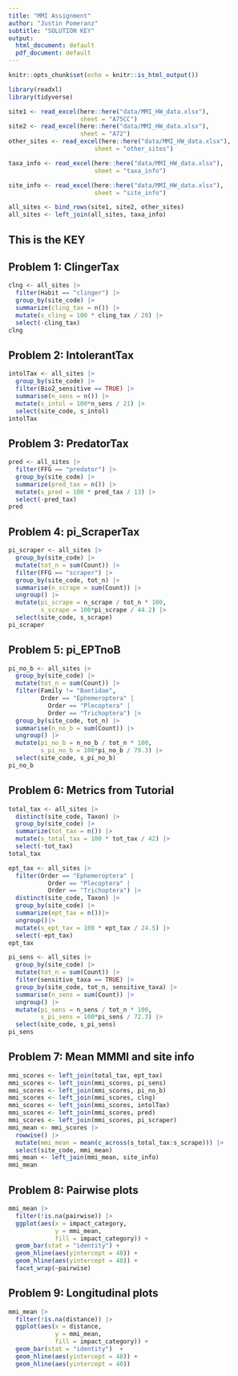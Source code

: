 ```yaml
---
title: "MMI Assignment"
author: "Justin Pomeranz"
subtitle: "SOLUTION KEY"
output:
  html_document: default
  pdf_document: default
---
```


```r
knitr::opts_chunk$set(echo = knitr::is_html_output())

library(readxl)
library(tidyverse)

site1 <- read_excel(here::here("data/MMI_HW_data.xlsx"),
                    sheet = "A75CC")
site2 <- read_excel(here::here("data/MMI_HW_data.xlsx"),
                    sheet = "A72")
other_sites <- read_excel(here::here("data/MMI_HW_data.xlsx"),
                        sheet = "other_sites")

taxa_info <- read_excel(here::here("data/MMI_HW_data.xlsx"),
                        sheet = "taxa_info")

site_info <- read_excel(here::here("data/MMI_HW_data.xlsx"),
                        sheet = "site_info")

all_sites <- bind_rows(site1, site2, other_sites)
all_sites <- left_join(all_sites, taxa_info)
```

## This is the KEY  

## Problem 1: ClingerTax  

```r
clng <- all_sites |>
  filter(Habit == "clinger") |>
  group_by(site_code) |>
  summarize(cling_tax = n()) |>
  mutate(s_cling = 100 * cling_tax / 20) |>
  select(-cling_tax)
clng
```

## Problem 2: IntolerantTax  

```r
intolTax <- all_sites |>
  group_by(site_code) |>
  filter(Bio2_sensitive == TRUE) |>
  summarise(n_sens = n()) |>
  mutate(s_intol = 100*n_sens / 21) |>
  select(site_code, s_intol)
intolTax
```


## Problem 3: PredatorTax  

```r
pred <- all_sites |>
  filter(FFG == "predator") |>
  group_by(site_code) |>
  summarize(pred_tax = n()) |>
  mutate(s_pred = 100 * pred_tax / 13) |>
  select(-pred_tax)
pred
```

## Problem 4: pi_ScraperTax  

```r
pi_scraper <- all_sites |>
  group_by(site_code) |>
  mutate(tot_n = sum(Count)) |>
  filter(FFG == "scraper") |>
  group_by(site_code, tot_n) |>
  summarise(n_scrape = sum(Count)) |>
  ungroup() |>
  mutate(pi_scrape = n_scrape / tot_n * 100,
         s_scrape = 100*pi_scrape / 44.2) |>
  select(site_code, s_scrape)
pi_scraper
```

## Problem 5: pi_EPTnoB  

```r
pi_no_b <- all_sites |>
  group_by(site_code) |>
  mutate(tot_n = sum(Count)) |>
  filter(Family != "Baetidae", 
         Order == "Ephemeroptera" |
           Order == "Plecoptera" |
           Order == "Trichoptera") |>
  group_by(site_code, tot_n) |>
  summarise(n_no_b = sum(Count)) |>
  ungroup() |>
  mutate(pi_no_b = n_no_b / tot_n * 100,
         s_pi_no_b = 100*pi_no_b / 79.3) |>
  select(site_code, s_pi_no_b)
pi_no_b
```

## Problem 6: Metrics from Tutorial  

```r
total_tax <- all_sites |>
  distinct(site_code, Taxon) |>
  group_by(site_code) |>
  summarize(tot_tax = n()) |>
  mutate(s_total_tax = 100 * tot_tax / 42) |>
  select(-tot_tax)
total_tax

ept_tax <- all_sites |>
  filter(Order == "Ephemeroptera" |
           Order == "Plecoptera" |
           Order == "Trichoptera") |>
  distinct(site_code, Taxon) |>
  group_by(site_code) |>
  summarize(ept_tax = n())|>
  ungroup()|>
  mutate(s_ept_tax = 100 * ept_tax / 24.5) |>
  select(-ept_tax) 
ept_tax

pi_sens <- all_sites |>
  group_by(site_code) |>
  mutate(tot_n = sum(Count)) |>
  filter(sensitive_taxa == TRUE) |>
  group_by(site_code, tot_n, sensitive_taxa) |>
  summarise(n_sens = sum(Count)) |>
  ungroup() |>
  mutate(pi_sens = n_sens / tot_n * 100,
         s_pi_sens = 100*pi_sens / 72.3) |>
  select(site_code, s_pi_sens)
pi_sens

```

## Problem 7: Mean MMMI and site info 

```r
mmi_scores <- left_join(total_tax, ept_tax)
mmi_scores <- left_join(mmi_scores, pi_sens)
mmi_scores <- left_join(mmi_scores, pi_no_b)
mmi_scores <- left_join(mmi_scores, clng)
mmi_scores <- left_join(mmi_scores, intolTax)
mmi_scores <- left_join(mmi_scores, pred)
mmi_scores <- left_join(mmi_scores, pi_scraper)
mmi_mean <- mmi_scores |>
  rowwise() |>
  mutate(mmi_mean = mean(c_across(s_total_tax:s_scrape))) |>
  select(site_code, mmi_mean)
mmi_mean <- left_join(mmi_mean, site_info)
mmi_mean
```


## Problem 8: Pairwise plots  

```r
mmi_mean |>
  filter(!is.na(pairwise)) |>
  ggplot(aes(x = impact_category,
             y = mmi_mean,
             fill = impact_category)) +
  geom_bar(stat = "identity") +
  geom_hline(aes(yintercept = 48)) +
  geom_hline(aes(yintercept = 40)) +
  facet_wrap(~pairwise)
```


## Problem 9: Longitudinal plots  

```r
mmi_mean |>
  filter(!is.na(distance)) |>
  ggplot(aes(x = distance,
             y = mmi_mean,
             fill = impact_category)) +
  geom_bar(stat = "identity")  +
  geom_hline(aes(yintercept = 48)) +
  geom_hline(aes(yintercept = 40))
```

